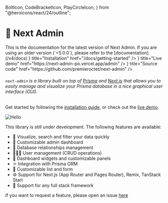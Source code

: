   BoltIcon,
  CodeBracketIcon,
  PlayCircleIcon,
} from "@heroicons/react/24/outline";

# 🧞 Next Admin

<Callout type="info">
  This is the documentation for the latest version of Next Admin. If you are using an older version (`<5.0.0`), please refer to the [documentation](/v4/docs)
</Callout>

<Cards>
  <Cards.Card
    icon={<BoltIcon />}
    title="Installation"
    href="/docs/getting-started"
  />
  <Cards.Card
    icon={<PlayCircleIcon />}
    title="Live demo"
    href="https://next-admin-po.vercel.app/admin"
  />
  <Cards.Card
    icon={<CodeBracketIcon />}
    title="Source code"
    href="https://github.com/premieroctet/next-admin"
  />
</Cards>

###### `next-admin` is a library built on top of [Prisma](https://www.prisma.io/) and [Next.js](https://nextjs.org/) that allows you to easily manage and visualize your Prisma database in a nice graphical user interface (GUI).

Get started by following the [installation guide](/docs/getting-started), or check out the [live demo](https://next-admin-po.vercel.app/admin).

![Hello](/screenshot.png)

This library is still under development. The following features are available:

- 👀 Visualize, search and filter your data quickly
- 💅 Customizable admin dashboard
- 💽 Database relationships management
- 👩🏻‍💻 User management (CRUD operations)
- 🎨 Dashboard widgets and customizable panels
- ⚛️ Integration with Prisma ORM
- 👔 Customizable list and form
- ⚙️ Support for Next.js (App Router and Pages Router), Remix, TanStack Start
- 🚀 Support for any full stack framework

If you want to request a feature, please open an issue [here](https://github.com/premieroctet/next-admin/issues/new)
